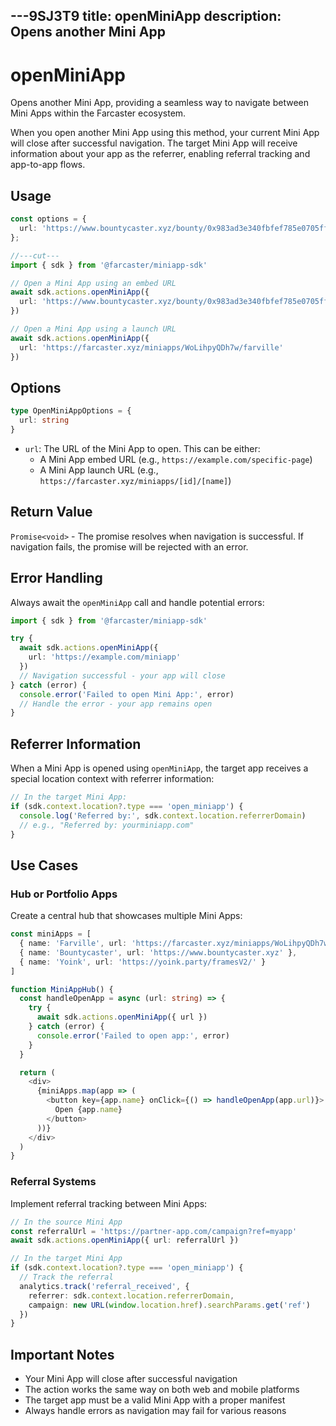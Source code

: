 ---9SJ3T9
title: openMiniApp
description: Opens another Mini App
---


# openMiniApp

Opens another Mini App, providing a seamless way to navigate between Mini Apps within the Farcaster ecosystem.

When you open another Mini App using this method, your current Mini App will close after successful navigation. The target Mini App will receive information about your app as the referrer, enabling referral tracking and app-to-app flows.

## Usage

```ts twoslash
const options = {
  url: 'https://www.bountycaster.xyz/bounty/0x983ad3e340fbfef785e0705ff87c0e63c22bebc4'
};

//---cut---
import { sdk } from '@farcaster/miniapp-sdk'

// Open a Mini App using an embed URL
await sdk.actions.openMiniApp({
  url: 'https://www.bountycaster.xyz/bounty/0x983ad3e340fbfef785e0705ff87c0e63c22bebc4'
})

// Open a Mini App using a launch URL
await sdk.actions.openMiniApp({
  url: 'https://farcaster.xyz/miniapps/WoLihpyQDh7w/farville'
})
```

## Options

```ts
type OpenMiniAppOptions = {
  url: string
}
```

- `url`: The URL of the Mini App to open. This can be either:
  - A Mini App embed URL (e.g., `https://example.com/specific-page`)
  - A Mini App launch URL (e.g., `https://farcaster.xyz/miniapps/[id]/[name]`)

## Return Value

`Promise<void>` - The promise resolves when navigation is successful. If navigation fails, the promise will be rejected with an error.

## Error Handling

Always await the `openMiniApp` call and handle potential errors:

```ts
import { sdk } from '@farcaster/miniapp-sdk'

try {
  await sdk.actions.openMiniApp({
    url: 'https://example.com/miniapp'
  })
  // Navigation successful - your app will close
} catch (error) {
  console.error('Failed to open Mini App:', error)
  // Handle the error - your app remains open
}
```

## Referrer Information

When a Mini App is opened using `openMiniApp`, the target app receives a special location context with referrer information:

```ts
// In the target Mini App:
if (sdk.context.location?.type === 'open_miniapp') {
  console.log('Referred by:', sdk.context.location.referrerDomain)
  // e.g., "Referred by: yourminiapp.com"
}
```

## Use Cases

### Hub or Portfolio Apps

Create a central hub that showcases multiple Mini Apps:

```ts
const miniApps = [
  { name: 'Farville', url: 'https://farcaster.xyz/miniapps/WoLihpyQDh7w/farville' },
  { name: 'Bountycaster', url: 'https://www.bountycaster.xyz' },
  { name: 'Yoink', url: 'https://yoink.party/framesV2/' }
]

function MiniAppHub() {
  const handleOpenApp = async (url: string) => {
    try {
      await sdk.actions.openMiniApp({ url })
    } catch (error) {
      console.error('Failed to open app:', error)
    }
  }

  return (
    <div>
      {miniApps.map(app => (
        <button key={app.name} onClick={() => handleOpenApp(app.url)}>
          Open {app.name}
        </button>
      ))}
    </div>
  )
}
```

### Referral Systems

Implement referral tracking between Mini Apps:

```ts
// In the source Mini App
const referralUrl = 'https://partner-app.com/campaign?ref=myapp'
await sdk.actions.openMiniApp({ url: referralUrl })

// In the target Mini App
if (sdk.context.location?.type === 'open_miniapp') {
  // Track the referral
  analytics.track('referral_received', {
    referrer: sdk.context.location.referrerDomain,
    campaign: new URL(window.location.href).searchParams.get('ref')
  })
}
```

## Important Notes

- Your Mini App will close after successful navigation
- The action works the same way on both web and mobile platforms
- The target app must be a valid Mini App with a proper manifest
- Always handle errors as navigation may fail for various reasons
